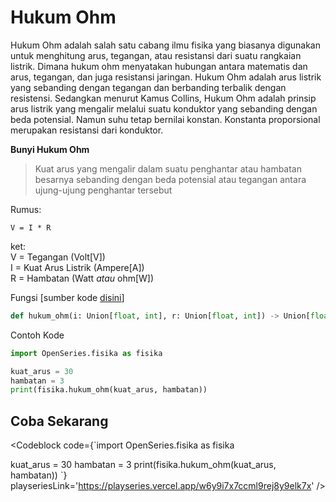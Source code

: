 
# Hukum Ohm

Hukum Ohm adalah salah satu cabang ilmu fisika yang biasanya digunakan untuk menghitung arus, tegangan,
atau resistansi dari suatu rangkaian listrik. Dimana hukum ohm menyatakan hubungan antara matematis dan arus, tegangan, dan juga resistansi jaringan.
Hukum Ohm adalah arus listrik yang sebanding dengan tegangan dan berbanding terbalik dengan resistensi.
Sedangkan menurut Kamus Collins, Hukum Ohm adalah prinsip arus listrik yang mengalir melalui
suatu konduktor yang sebanding dengan beda potensial. Namun suhu tetap bernilai konstan.
Konstanta proporsional merupakan resistansi dari konduktor.

**Bunyi Hukum Ohm**

> Kuat arus yang mengalir dalam suatu penghantar atau hambatan besarnya sebanding dengan beda potensial atau tegangan antara ujung-ujung penghantar tersebut

Rumus:

```
V = I * R
```

ket: <br />
V = Tegangan (Volt[V]) <br />
I = Kuat Arus Listrik (Ampere[A]) <br />
R = Hambatan (Watt _atau_ ohm[W])

Fungsi [sumber kode [disini](https://github.com/bellshade/OpenSeries/blob/main/OpenSeries/fisika.py#L137)]

```python
def hukum_ohm(i: Union[float, int], r: Union[float, int]) -> Union[float, int, str]:
```

Contoh Kode

```python
import OpenSeries.fisika as fisika

kuat_arus = 30
hambatan = 3
print(fisika.hukum_ohm(kuat_arus, hambatan))
```

## Coba Sekarang

<Codeblock code={`import OpenSeries.fisika as fisika

kuat_arus = 30
hambatan = 3
print(fisika.hukum_ohm(kuat_arus, hambatan))
`} playseriesLink='https://playseries.vercel.app/w6y9i7x7ccml9rej8y9elk7x' />
